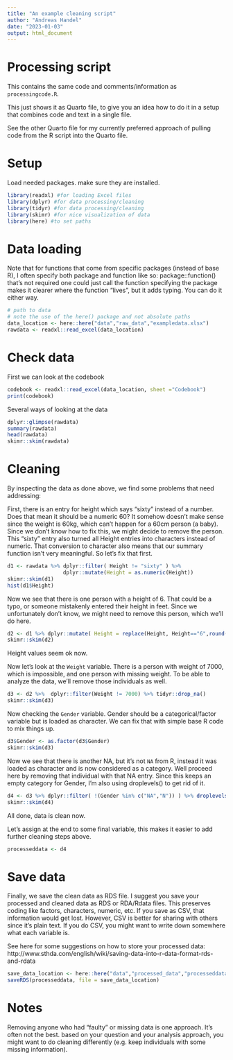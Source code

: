 ```yaml
---
title: "An example cleaning script"
author: "Andreas Handel"
date: "2023-01-03"
output: html_document
---
```



# Processing script

This contains the same code and comments/information as `processingcode.R`.

This just shows it as Quarto file, to give you an idea how to do it in a setup that combines code and text in a single file.

See the other Quarto file for my currently preferred approach of pulling code from the R script into the Quarto file.


# Setup

Load needed packages. make sure they are installed.

```r
library(readxl) #for loading Excel files
library(dplyr) #for data processing/cleaning
library(tidyr) #for data processing/cleaning
library(skimr) #for nice visualization of data 
library(here) #to set paths
```


# Data loading

Note that for functions that come from specific packages (instead of base R), I often specify both package and function like so:
package::function() that's not required one could just call the function specifying the package makes it clearer where the function "lives",
but it adds typing. You can do it either way.

```r
# path to data
# note the use of the here() package and not absolute paths
data_location <- here::here("data","raw_data","exampledata.xlsx")
rawdata <- readxl::read_excel(data_location)
```


# Check data

First we can look at the codebook

```r
codebook <- readxl::read_excel(data_location, sheet ="Codebook")
print(codebook)
```


Several ways of looking at the data

```r
dplyr::glimpse(rawdata)
summary(rawdata)
head(rawdata)
skimr::skim(rawdata)
```



# Cleaning

By inspecting the data as done above, we find some problems that need addressing:

First, there is an entry for height which says "sixty" instead of a number. 
Does that mean it should be a numeric 60? It somehow doesn't make sense since the weight is 60kg, which can't happen for a 60cm person (a baby).
Since we don't know how to fix this, we might decide to remove the person. This "sixty" entry also turned all Height entries into characters instead of numeric. That conversion to character also means that our summary function isn't very meaningful. So let's fix that first.

```r
d1 <- rawdata %>% dplyr::filter( Height != "sixty" ) %>% 
                  dplyr::mutate(Height = as.numeric(Height))
skimr::skim(d1)
hist(d1$Height)
```

Now we see that there is one person with a height of 6. That could be a typo, or someone mistakenly entered their height in feet. Since we unfortunately don't know, we might need to remove this person, which we'll do here.

```r
d2 <- d1 %>% dplyr::mutate( Height = replace(Height, Height=="6",round(6*30.48,0)) )
skimr::skim(d2)
```

Height values seem ok now.

Now let's look at the `Weight` variable. There is a person with weight of 7000, which is impossible, and one person with missing weight.
To be able to analyze the data, we'll remove those individuals as well.

```r
d3 <- d2 %>%  dplyr::filter(Weight != 7000) %>% tidyr::drop_na()
skimr::skim(d3)
```

Now checking the `Gender` variable. Gender should be a categorical/factor variable but is loaded as character. We can fix that with simple base R code to mix things up.

```r
d3$Gender <- as.factor(d3$Gender)  
skimr::skim(d3)
```


Now we see that there is another NA, but it's not `NA` from R, instead it was loaded as character and is now considered as a category.
Well proceed here by removing that individual with that NA entry. Since this keeps an empty category for Gender, I'm also using droplevels() to get rid of it.

```r
d4 <- d3 %>% dplyr::filter( !(Gender %in% c("NA","N")) ) %>% droplevels()
skimr::skim(d4)
```


All done, data is clean now. 

Let's assign at the end to some final variable, this makes it easier to add further cleaning steps above.

```r
processeddata <- d4
```


# Save data 

Finally, we save the clean data as RDS file. I suggest you save your processed and cleaned data as RDS or RDA/Rdata files. 
This preserves coding like factors, characters, numeric, etc.  If you save as CSV, that information would get lost.
However, CSV is better for sharing with others since it's plain text. If you do CSV, you might want to write down somewhere what each variable is.

See here for some suggestions on how to store your processed data:
http://www.sthda.com/english/wiki/saving-data-into-r-data-format-rds-and-rdata

```r
save_data_location <- here::here("data","processed_data","processeddata.rds")
saveRDS(processeddata, file = save_data_location)
```



# Notes

Removing anyone who had "faulty" or missing data is one approach. It's often not the best. based on your question and your analysis approach, you might want to do cleaning differently (e.g. keep individuals with some missing information).

